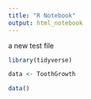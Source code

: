 ```yaml
---
title: "R Notebook"
output: html_notebook
---
```


a new test file

```r
library(tidyverse)

```


```r
data <- ToothGrowth
```

```r
data()
```

